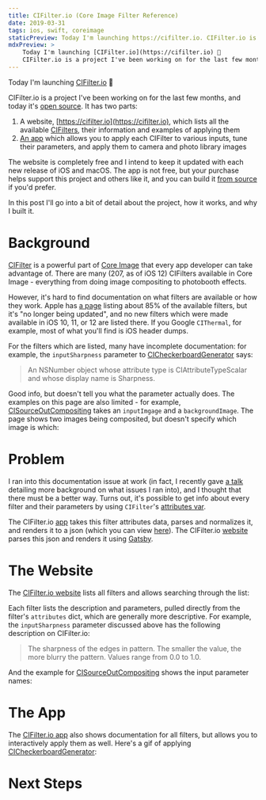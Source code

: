 ```yaml
---
title: CIFilter.io (Core Image Filter Reference)
date: 2019-03-31
tags: ios, swift, coreimage
staticPreview: Today I'm launching https://cifilter.io. CIFilter.io is a project I've been working on for the last few months, and today it's [open source](https://github.com/noahsark769/cifilter.io/). It has two parts...
mdxPreview: >
    Today I'm launching [CIFilter.io](https://cifilter.io) 🎉
    CIFilter.io is a project I've been working on for the last few months, and today it's [open source](https://github.com/noahsark769/cifilter.io/). It has two parts...
---
```


Today I'm launching [CIFilter.io](https://cifilter.io) 🎉

<CaptionedImage filename="cifilterio.png" alt="Screenshot of the CIFilter.io website" caption="" />

CIFilter.io is a project I've been working on for the last few months, and today it's [open source](https://github.com/noahsark769/cifilter.io/). It has two parts:

1. A website, [https://cifilter.io](https://cifilter.io), which lists all the available [CIFilters](https://developer.apple.com/documentation/coreimage/cifilter), their information and examples of applying them
2. [An app](https://itunes.apple.com/us/app/cifilter-io/id1457458557?mt=8) which allows you to apply each CIFilter to various inputs, tune their parameters, and apply them to camera and photo library images

The website is completely free and I intend to keep it updated with each new release of iOS and macOS. The app is not free, but your purchase helps support this project and others like it, and you can build it [from source](https://github.com/noahsark769/cifilter.io/tree/master/iOS) if you'd prefer.

In this post I'll go into a bit of detail about the project, how it works, and why I built it.

# Background

[CIFilter](https://developer.apple.com/documentation/coreimage/cifilter) is a powerful part of [Core Image](https://developer.apple.com/documentation/coreimage) that every app developer can take advantage of. There are many (207, as of iOS 12) CIFilters available in Core Image - everything from doing image compositing to photobooth effects.

<CaptionedImage max="400" filename="cithermal.jpeg" alt="Application of the CIThermal filter" caption="The CIThermal filter" />

However, it's hard to find documentation on what filters are available or how they work. Apple has [a page](https://developer.apple.com/library/archive/documentation/GraphicsImaging/Reference/CoreImageFilterReference/index.html#//apple_ref/doc/uid/TP40004346) listing about 85% of the available filters, but it's "no longer being updated", and no new filters which were made available in iOS 10, 11, or 12 are listed there. If you Google `CIThermal`, for example, most of what you'll find is iOS header dumps.

For the filters which are listed, many have incomplete documentation: for example, the `inputSharpness` parameter to [CICheckerboardGenerator](https://cifilter.io#CICheckerboardGenerator) says:

> An NSNumber object whose attribute type is CIAttributeTypeScalar and whose display name is Sharpness.

Good info, but doesn't tell you what the parameter actually does. The examples on this page are also limited - for example, [CISourceOutCompositing](https://cifilter.io#CISourceOutCompositing) takes an `inputImgage` and a `backgroundImage`. The page shows two images being composited, but doesn't specify which image is which:

<CaptionedImage max="400" filename="old-cisourceoutcompositing.png" alt="Image of CISourceOutCompositing from Apple's documentation" caption="" />

# Problem
I ran into this documentation issue at work (in fact, I recently gave [a talk](https://twitter.com/noahsark769/status/1111148213921153024) detailing more background on what issues I ran into), and I thought that there must be a better way. Turns out, it's possible to get info about every filter and their parameters by using `CIFilter`'s [attributes var](https://developer.apple.com/documentation/coreimage/cifilter/1437661-attributes).

The CIFilter.io [app](https://itunes.apple.com/us/app/cifilter-io/id1457458557?mt=8) takes this filter attributes data, parses and normalizes it, and renders it to a json (which you can view [here](https://github.com/noahsark769/cifilter.io/blob/master/web/src/data/filters.json)). The CIFilter.io [website](https://cifilter.io) parses this json and renders it using [Gatsby](https://www.gatsbyjs.org/).

# The Website
The [CIFilter.io website](https://cifilter.io) lists all filters and allows searching through the list:

<CaptionedImage max="300" filename="cifilterio-search.gif" alt="Gif showing CIFilter.io's search bar" caption="" />

Each filter lists the description and parameters, pulled directly from the filter's `attributes` dict, which are generally more descriptive. For example, the `inputSharpness` parameter discussed above has the following description on CIFilter.io:

> The sharpness of the edges in pattern. The smaller the value, the more blurry the pattern. Values range from 0.0 to 1.0.

And the example for [CISourceOutCompositing](https://cifilter.io#CISourceOutCompositing) shows the input parameter names:

<CaptionedImage filename="cisourceoutcompositing.png" alt="Example of applying the CISourceOutCompositing filter" caption="" />

# The App
The [CIFilter.io app](https://itunes.apple.com/us/app/cifilter-io/id1457458557?mt=8) also shows documentation for all filters, but allows you to interactively apply them as well. Here's a gif of applying [CICheckerboardGenerator](https://cifilter.io#CICheckerboardGenerator):

<CaptionedImage max="300" filename="cicheckerboardgenerator.gif" alt="Gif showing CICheckerboardGenerator in the CIFilter.io app" caption="" />



# Next Steps
